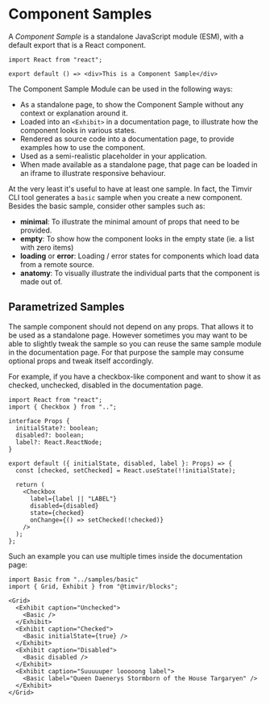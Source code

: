 
# Component Samples

A _Component Sample_ is a standalone JavaScript module (ESM), with a default export that is a React component.

```
import React from "react";

export default () => <div>This is a Component Sample</div>
```

The Component Sample Module can be used in the following ways:

- As a standalone page, to show the Component Sample without any context or explanation around it.
- Loaded into an `<Exhibit>` in a documentation page, to illustrate how the component looks in various states.
- Rendered as source code into a documentation page, to provide examples how to use the component.
- Used as a semi-realistic placeholder in your application.
- When made available as a standalone page, that page can be loaded in an iframe to illustrate responsive behaviour.

At the very least it's useful to have at least one sample. In fact, the Timvir CLI tool generates a `basic` sample
when you create a new component. Besides the basic sample, consider other samples such as:

- **minimal**: To illustrate the minimal amount of props that need to be provided.
- **empty**: To show how the component looks in the empty state (ie. a list with zero items)
- **loading** or **error**: Loading / error states for components which load data from a remote source.
- **anatomy**: To visually illustrate the individual parts that the component is made out of.

## Parametrized Samples

The sample component should not depend on any props. That allows it to be used as a standalone page. However sometimes
you may want to be able to slightly tweak the sample so you can reuse the same sample module in the documentation page.
For that purpose the sample may consume optional props and tweak itself accordingly.

For example, if you have a checkbox-like component and want to show it as checked, unchecked, disabled in the documentation
page.

```
import React from "react";
import { Checkbox } from "..";

interface Props {
  initialState?: boolean;
  disabled?: boolean;
  label?: React.ReactNode;
}

export default ({ initialState, disabled, label }: Props) => {
  const [checked, setChecked] = React.useState(!!initialState);

  return (
    <Checkbox
      label={label || "LABEL"}
      disabled={disabled}
      state={checked}
      onChange={() => setChecked(!checked)}
    />
  );
};
```

Such an example you can use multiple times inside the documentation page:

```
import Basic from "../samples/basic"
import { Grid, Exhibit } from "@timvir/blocks";

<Grid>
  <Exhibit caption="Unchecked">
    <Basic />
  </Exhibit>
  <Exhibit caption="Checked">
    <Basic initialState={true} />
  </Exhibit>
  <Exhibit caption="Disabled">
    <Basic disabled />
  </Exhibit>
  <Exhibit caption="Suuuuuper looooong label">
    <Basic label="Queen Daenerys Stormborn of the House Targaryen" />
  </Exhibit>
</Grid>
```
